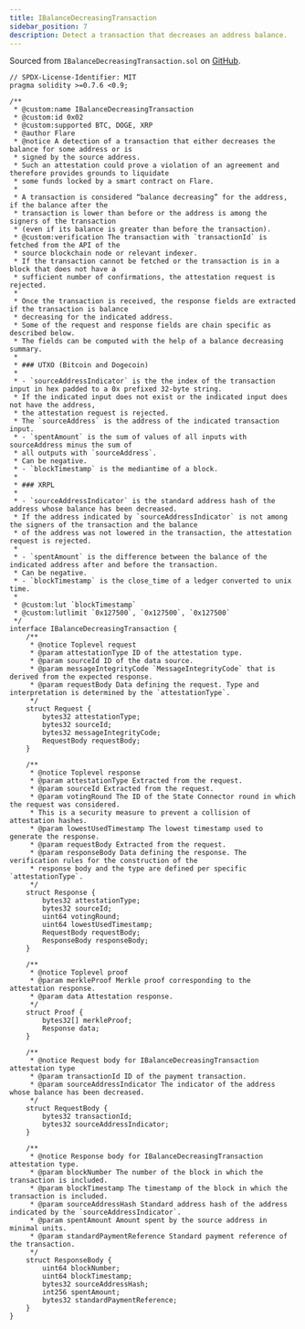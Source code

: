```yaml
---
title: IBalanceDecreasingTransaction
sidebar_position: 7
description: Detect a transaction that decreases an address balance.
---
```


Sourced from `IBalanceDecreasingTransaction.sol` on [GitHub](https://github.com/flare-foundation/flare-smart-contracts-v2/blob/main/contracts/userInterfaces/fdc/IBalanceDecreasingTransaction.sol).

```solidity
// SPDX-License-Identifier: MIT
pragma solidity >=0.7.6 <0.9;

/**
 * @custom:name IBalanceDecreasingTransaction
 * @custom:id 0x02
 * @custom:supported BTC, DOGE, XRP
 * @author Flare
 * @notice A detection of a transaction that either decreases the balance for some address or is
 * signed by the source address.
 * Such an attestation could prove a violation of an agreement and therefore provides grounds to liquidate
 * some funds locked by a smart contract on Flare.
 *
 * A transaction is considered “balance decreasing” for the address, if the balance after the
 * transaction is lower than before or the address is among the signers of the transaction
 * (even if its balance is greater than before the transaction).
 * @custom:verification The transaction with `transactionId` is fetched from the API of the
 * source blockchain node or relevant indexer.
 * If the transaction cannot be fetched or the transaction is in a block that does not have a
 * sufficient number of confirmations, the attestation request is rejected.
 *
 * Once the transaction is received, the response fields are extracted if the transaction is balance
 * decreasing for the indicated address.
 * Some of the request and response fields are chain specific as described below.
 * The fields can be computed with the help of a balance decreasing summary.
 *
 * ### UTXO (Bitcoin and Dogecoin)
 *
 * - `sourceAddressIndicator` is the the index of the transaction input in hex padded to a 0x prefixed 32-byte string.
 * If the indicated input does not exist or the indicated input does not have the address,
 * the attestation request is rejected.
 * The `sourceAddress` is the address of the indicated transaction input.
 * - `spentAmount` is the sum of values of all inputs with sourceAddress minus the sum of
 * all outputs with `sourceAddress`.
 * Can be negative.
 * - `blockTimestamp` is the mediantime of a block.
 *
 * ### XRPL
 *
 * - `sourceAddressIndicator` is the standard address hash of the address whose balance has been decreased.
 * If the address indicated by `sourceAddressIndicator` is not among the signers of the transaction and the balance
 * of the address was not lowered in the transaction, the attestation request is rejected.
 *
 * - `spentAmount` is the difference between the balance of the indicated address after and before the transaction.
 * Can be negative.
 * - `blockTimestamp` is the close_time of a ledger converted to unix time.
 *
 * @custom:lut `blockTimestamp`
 * @custom:lutlimit `0x127500`, `0x127500`, `0x127500`
 */
interface IBalanceDecreasingTransaction {
    /**
     * @notice Toplevel request
     * @param attestationType ID of the attestation type.
     * @param sourceId ID of the data source.
     * @param messageIntegrityCode `MessageIntegrityCode` that is derived from the expected response.
     * @param requestBody Data defining the request. Type and interpretation is determined by the `attestationType`.
     */
    struct Request {
        bytes32 attestationType;
        bytes32 sourceId;
        bytes32 messageIntegrityCode;
        RequestBody requestBody;
    }

    /**
     * @notice Toplevel response
     * @param attestationType Extracted from the request.
     * @param sourceId Extracted from the request.
     * @param votingRound The ID of the State Connector round in which the request was considered.
     * This is a security measure to prevent a collision of attestation hashes.
     * @param lowestUsedTimestamp The lowest timestamp used to generate the response.
     * @param requestBody Extracted from the request.
     * @param responseBody Data defining the response. The verification rules for the construction of the
     * response body and the type are defined per specific `attestationType`.
     */
    struct Response {
        bytes32 attestationType;
        bytes32 sourceId;
        uint64 votingRound;
        uint64 lowestUsedTimestamp;
        RequestBody requestBody;
        ResponseBody responseBody;
    }

    /**
     * @notice Toplevel proof
     * @param merkleProof Merkle proof corresponding to the attestation response.
     * @param data Attestation response.
     */
    struct Proof {
        bytes32[] merkleProof;
        Response data;
    }

    /**
     * @notice Request body for IBalanceDecreasingTransaction attestation type
     * @param transactionId ID of the payment transaction.
     * @param sourceAddressIndicator The indicator of the address whose balance has been decreased.
     */
    struct RequestBody {
        bytes32 transactionId;
        bytes32 sourceAddressIndicator;
    }

    /**
     * @notice Response body for IBalanceDecreasingTransaction attestation type.
     * @param blockNumber The number of the block in which the transaction is included.
     * @param blockTimestamp The timestamp of the block in which the transaction is included.
     * @param sourceAddressHash Standard address hash of the address indicated by the `sourceAddressIndicator`.
     * @param spentAmount Amount spent by the source address in minimal units.
     * @param standardPaymentReference Standard payment reference of the transaction.
     */
    struct ResponseBody {
        uint64 blockNumber;
        uint64 blockTimestamp;
        bytes32 sourceAddressHash;
        int256 spentAmount;
        bytes32 standardPaymentReference;
    }
}
```
